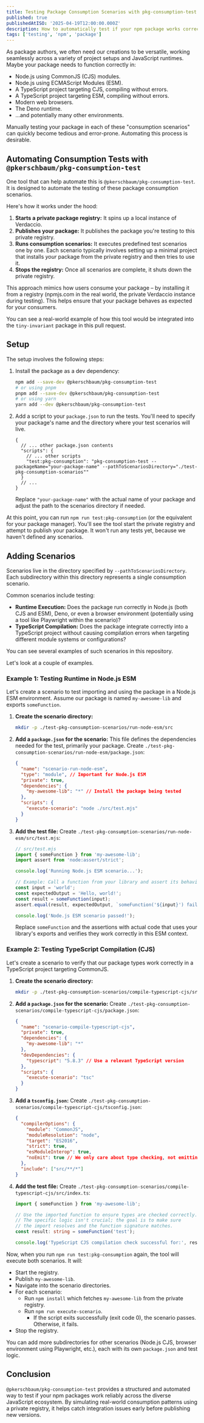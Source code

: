 ```yaml
---
title: Testing Package Consumption Scenarios with pkg-consumption-test
published: true
publishedAtISO: '2025-04-19T12:00:00.000Z'
description: How to automatically test if your npm package works correctly in various JavaScript environments like Node.js CJS/ESM, TypeScript, browsers, etc.
tags: ['testing', 'npm', 'package']
---
```


As package authors, we often need our creations to be versatile, working seamlessly across a variety of project setups and JavaScript runtimes. Maybe your package needs to function correctly in:

- Node.js using CommonJS (CJS) modules.
- Node.js using ECMAScript Modules (ESM).
- A TypeScript project targeting CJS, compiling without errors.
- A TypeScript project targeting ESM, compiling without errors.
- Modern web browsers.
- The Deno runtime.
- ...and potentially many other environments.

Manually testing your package in each of these "consumption scenarios" can quickly become tedious and error-prone. Automating this process is desirable.

## Automating Consumption Tests with `@pkerschbaum/pkg-consumption-test`

One tool that can help automate this is <FancyAnchor href="https://www.npmjs.com/package/@pkerschbaum/pkg-consumption-test">`@pkerschbaum/pkg-consumption-test`</FancyAnchor>. It is designed to automate the testing of these package consumption scenarios.

Here's how it works under the hood:

1.  **Starts a private package registry:** It spins up a local instance of <FancyAnchor href="https://verdaccio.org/">Verdaccio</FancyAnchor>.
2.  **Publishes your package:** It publishes the package you're testing to this private registry.
3.  **Runs consumption scenarios:** It executes predefined test scenarios one by one. Each scenario typically involves setting up a minimal project that installs _your_ package from the private registry and then tries to use it.
4.  **Stops the registry:** Once all scenarios are complete, it shuts down the private registry.

This approach mimics how users consume your package – by installing it from a registry (<FancyAnchor href="https://npmjs.com">npmjs.com</FancyAnchor> in the real world, the private Verdaccio instance during testing). This helps ensure that your package behaves as expected for your consumers.

You can see a real-world example of how this tool would be integrated into the `tiny-invariant` package in <FancyAnchor href="https://github.com/alexreardon/tiny-invariant/pull/164">this pull request</FancyAnchor>.

## Setup

The setup involves the following steps:

1.  Install the package as a dev dependency:

    ```bash
    npm add --save-dev @pkerschbaum/pkg-consumption-test
    # or using pnpm
    pnpm add --save-dev @pkerschbaum/pkg-consumption-test
    # or using yarn
    yarn add --dev @pkerschbaum/pkg-consumption-test
    ```

2.  Add a script to your `package.json` to run the tests. You'll need to specify your package's name and the directory where your test scenarios will live.

    ```jsonc
    {
      // ... other package.json contents
      "scripts": {
        // ... other scripts
        "test:pkg-consumption": "pkg-consumption-test --packageName="your-package-name" --pathToScenariosDirectory="./test-pkg-consumption-scenarios""
      }
      // ...
    }
    ```

    Replace `"your-package-name"` with the actual name of your package and adjust the path to the scenarios directory if needed.

At this point, you can run `npm run test:pkg-consumption` (or the equivalent for your package manager). You'll see the tool start the private registry and attempt to publish your package. It won't run any tests yet, because we haven't defined any scenarios.

## Adding Scenarios

Scenarios live in the directory specified by `--pathToScenariosDirectory`. Each subdirectory within this directory represents a single consumption scenario.

Common scenarios include testing:

- **Runtime Execution:** Does the package run correctly in Node.js (both CJS and ESM), Deno, or even a browser environment (potentially using a tool like Playwright within the scenario)?
- **TypeScript Compilation:** Does the package integrate correctly into a TypeScript project without causing compilation errors when targeting different module systems or configurations?

You can see several examples of such scenarios in <FancyAnchor href="https://github.com/pkerschbaum/packages/tree/main/packages/typescript-eslint-rules-requiring-type-info/test-pkg-consumption-scenarios">this repository</FancyAnchor>.

Let's look at a couple of examples.

### Example 1: Testing Runtime in Node.js ESM

Let's create a scenario to test importing and using the package in a Node.js ESM environment. Assume our package is named `my-awesome-lib` and exports `someFunction`.

1.  **Create the scenario directory:**

    ```bash
    mkdir -p ./test-pkg-consumption-scenarios/run-node-esm/src
    ```

2.  **Add a `package.json` for the scenario:** This file defines the dependencies needed for the test, primarily your package. Create `./test-pkg-consumption-scenarios/run-node-esm/package.json`:

    ```json
    {
      "name": "scenario-run-node-esm",
      "type": "module", // Important for Node.js ESM
      "private": true,
      "dependencies": {
        "my-awesome-lib": "*" // Install the package being tested
      },
      "scripts": {
        "execute-scenario": "node ./src/test.mjs"
      }
    }
    ```

3.  **Add the test file:** Create `./test-pkg-consumption-scenarios/run-node-esm/src/test.mjs`:

    ```javascript
    // src/test.mjs
    import { someFunction } from 'my-awesome-lib';
    import assert from 'node:assert/strict';

    console.log('Running Node.js ESM scenario...');

    // Example: Call a function from your library and assert its behavior
    const input = 'world';
    const expectedOutput = 'Hello, world!';
    const result = someFunction(input);
    assert.equal(result, expectedOutput, `someFunction('${input}') failed.`);

    console.log('Node.js ESM scenario passed!');
    ```

    Replace `someFunction` and the assertions with actual code that uses your library's exports and verifies they work correctly in this ESM context.

### Example 2: Testing TypeScript Compilation (CJS)

Let's create a scenario to verify that our package types work correctly in a TypeScript project targeting CommonJS.

1.  **Create the scenario directory:**

    ```bash
    mkdir -p ./test-pkg-consumption-scenarios/compile-typescript-cjs/src
    ```

2.  **Add a `package.json` for the scenario:** Create `./test-pkg-consumption-scenarios/compile-typescript-cjs/package.json`:

    ```json
    {
      "name": "scenario-compile-typescript-cjs",
      "private": true,
      "dependencies": {
        "my-awesome-lib": "*"
      },
      "devDependencies": {
        "typescript": "5.8.3" // Use a relevant TypeScript version
      },
      "scripts": {
        "execute-scenario": "tsc"
      }
    }
    ```

3.  **Add a `tsconfig.json`:** Create `./test-pkg-consumption-scenarios/compile-typescript-cjs/tsconfig.json`:

    ```json
    {
      "compilerOptions": {
        "module": "CommonJS",
        "moduleResolution": "node",
        "target": "ES2016",
        "strict": true,
        "esModuleInterop": true,
        "noEmit": true // We only care about type checking, not emitting JS
      },
      "include": ["src/**/*"]
    }
    ```

4.  **Add the test file:** Create `./test-pkg-consumption-scenarios/compile-typescript-cjs/src/index.ts`:

    ```typescript
    import { someFunction } from 'my-awesome-lib';

    // Use the imported function to ensure types are checked correctly.
    // The specific logic isn't crucial; the goal is to make sure
    // the import resolves and the function signature matches.
    const result: string = someFunction('test');

    console.log('TypeScript CJS compilation check successful for:', result);
    ```

Now, when you run `npm run test:pkg-consumption` again, the tool will execute both scenarios.
It will:

- Start the registry.
- Publish `my-awesome-lib`.
- Navigate into the scenario directories.
- For each scenario:
  - Run `npm install` which fetches `my-awesome-lib` from the private registry.
  - Run `npm run execute-scenario`.
    - If the script exits successfully (exit code 0), the scenario passes. Otherwise, it fails.
- Stop the registry.

You can add more subdirectories for other scenarios (Node.js CJS, browser environment using Playwright, etc.), each with its own `package.json` and test logic.

## Conclusion

`@pkerschbaum/pkg-consumption-test` provides a structured and automated way to test if your npm packages work reliably across the diverse JavaScript ecosystem. By simulating real-world consumption patterns using a private registry, it helps catch integration issues early before publishing new versions.
